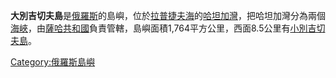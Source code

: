 {{Infobox islands
| name             = 大別吉切夫島
| image name       = Kara sea2BB.PNG
| image caption    = 大別吉切夫島位置
| image size       = 
| locator map      = {{Location map|Russia|lat=74.533333|long=112.033333}}
| map_custom = yes
| native name      = Большой Бегичев
| native name link = Russian language
| nickname         = 
| location         = [[拉普捷夫海|拉普捷夫海]]
| coordinates      = {{Coord|74|32|N|112|2|E|display=inline}}
| archipelago      = 
| total islands    = 
| major islands    = 
| area             = 1,764平方公里
| length_km        = 
| width_km         = 
| highest mount    = 
| elevation_m      = 
| country          = {{RUS}}
| country admin divisions title     = 共和國
| country admin divisions           = [[薩哈共和國|薩哈共和國]]
| country admin divisions title 1   = 
| country admin divisions 1         = 
| country admin divisions title 2   = 
| country admin divisions 2         = 
| country largest city              = 
| country largest city population   = 
| population       = 
| population as of = 
| density_km2      = 
| ethnic groups    = 
| additional info  =
}}

'''大別吉切夫島'''是[[俄羅斯|俄羅斯]]的島嶼，位於[[拉普捷夫海|拉普捷夫海]]的[[哈坦加灣|哈坦加灣]]，把哈坦加灣分為兩個[[海峽|海峽]]，由[[薩哈共和國|薩哈共和國]]負責管轄，島嶼面積1,764平方公里，西面8.5公里有[[小別吉切夫島|小別吉切夫島]]。
{{Russia-geo-stub}}

[[Category:俄羅斯島嶼|Category:俄羅斯島嶼]]